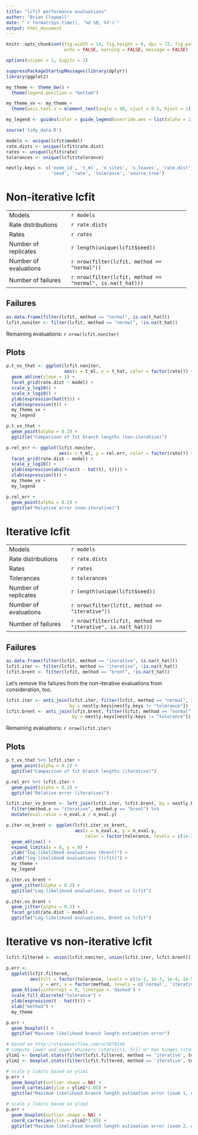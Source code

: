 ```yaml
---
title: "lcfit performance evaluations"
author: "Brian Claywell"
date: "`r format(Sys.time(), '%d %B, %Y')`"
output: html_document
---
```



```r
knitr::opts_chunk$set(fig.width = 14, fig.height = 9, dpi = 72, fig.path='figures/',
                      echo = FALSE, warning = FALSE, message = FALSE)

options(scipen = 1, digits = 2)

suppressPackageStartupMessages(library(dplyr))
library(ggplot2)

my_theme <- theme_bw() +
  theme(legend.position = "bottom")

my_theme_vx <- my_theme +
  theme(axis.text.x = element_text(angle = 90, vjust = 0.5, hjust = 1))

my_legend <- guides(color = guide_legend(override.aes = list(alpha = 1)))

source('tidy_data.R')

models <- unique(lcfit$model)
rate.dists <- unique(lcfit$rate.dist)
rates <- unique(lcfit$rate)
tolerances <- unique(lcfit$tolerance)

nestly.keys <- c('node_id', 't_ml', 'n_sites', 'n_leaves', 'rate.dist', 'model',
                 'seed', 'rate', 'tolerance', 'source_tree')
```

# Non-iterative lcfit


---------------------   ---------------------------------------------
Models                  `r models`

Rate distributions      `r rate.dists`

Rates                   `r rates`

Number of replicates    `r length(unique(lcfit$seed))`

Number of evaluations   `r nrow(filter(lcfit, method == "normal"))`

Number of failures      `r nrow(filter(lcfit, method == "normal", is.na(t_hat)))`
---------------------   ---------------------------------------------


## Failures


```r
as.data.frame(filter(lcfit, method == "normal", is.na(t_hat)))
lcfit.noniter <- filter(lcfit, method == "normal", !is.na(t_hat))
```

Remaining evaluations: `r nrow(lcfit.noniter)`


## Plots


```r

p.t_vs_that <- ggplot(lcfit.noniter,
                      aes(x = t_ml, y = t_hat, color = factor(rate))) +
  geom_abline(slope = 1) +
  facet_grid(rate.dist ~ model) +
  scale_y_log10() +
  scale_x_log10() +
  ylab(expression(hat(t))) +
  xlab(expression(t)) +
  my_theme_vx +
  my_legend

p.t_vs_that +
  geom_point(alpha = 0.2) +
  ggtitle("Comparison of fit branch lengths (non-iterative)")

```

```r
p.rel_err <- ggplot(lcfit.noniter,
                    aes(x = t_ml, y = rel.err, color = factor(rate))) +
  facet_grid(rate.dist ~ model) +
  scale_y_log10() +
  ylab(expression(abs(frac(t - hat(t), t)))) +
  xlab(expression(t)) +
  my_theme_vx +
  my_legend

p.rel_err +
  geom_point(alpha = 0.2) +
  ggtitle("Relative error (non-iterative)")

```


# Iterative lcfit


---------------------   ---------------------------------------------
Models                  `r models`

Rate distributions      `r rate.dists`

Rates                   `r rates`

Tolerances              `r tolerances`

Number of replicates    `r length(unique(lcfit$seed))`

Number of evaluations   `r nrow(filter(lcfit, method == "iterative"))`

Number of failures      `r nrow(filter(lcfit, method == "iterative", is.na(t_hat)))`
---------------------   ---------------------------------------------


## Failures


```r

as.data.frame(filter(lcfit, method == "iterative", is.na(t_hat)))
lcfit.iter <- filter(lcfit, method == "iterative", !is.na(t_hat))
lcfit.brent <- filter(lcfit, method == "brent", !is.na(t_hat))
```


Let's remove the failures from the non-iterative evaluations from consideration, too.


```r
lcfit.iter <- anti_join(lcfit.iter, filter(lcfit, method == "normal", is.na(t_hat)),
                        by = nestly.keys[nestly.keys != "tolerance"])
lcfit.brent <- anti_join(lcfit.brent, filter(lcfit, method == "normal", is.na(t_hat)),
                         by = nestly.keys[nestly.keys != "tolerance"])
```

Remaining evaluations: `r nrow(lcfit.iter)`


## Plots


```r

p.t_vs_that %+% lcfit.iter +
  geom_point(alpha = 0.2) +
  ggtitle("Comparison of fit branch lengths (iterative)")
```

```r
p.rel_err %+% lcfit.iter +
  geom_point(alpha = 0.2) +
  ggtitle("Relative error (iterative)")
```

```r
lcfit.iter_vs_brent <- left_join(lcfit.iter, lcfit.brent, by = nestly.keys) %>%
  filter(method.x == "iterative", method.y == "brent") %>%
  mutate(eval.ratio = n_eval.x / n_eval.y)
```

```r
p.iter.vs_brent <- ggplot(lcfit.iter_vs_brent,
                          aes(x = n_eval.x, y = n_eval.y,
                              color = factor(tolerance, levels = c(1e-2, 1e-3, 1e-4, 1e-5, 1e-6)))) +
  geom_abline() +
  expand_limits(x = 0, y = 0) +
  ylab("log-likelihood evaluations (Brent)") +
  xlab("log-likelihood evaluations (lcfit)") +
  my_theme +
  my_legend

p.iter.vs_brent +
  geom_jitter(alpha = 0.2) +
  ggtitle("Log-likelihood evaluations, Brent vs lcfit")
```

```r
p.iter.vs_brent +
  geom_jitter(alpha = 0.2) +
  facet_grid(rate.dist ~ model) +
  ggtitle("Log-likelihood evaluations, Brent vs lcfit")
```


# Iterative vs non-iterative lcfit

```r

lcfit.filtered <- union(lcfit.noniter, union(lcfit.iter, lcfit.brent))

p.err <-
  ggplot(lcfit.filtered,
         aes(fill = factor(tolerance, levels = c(1e-2, 1e-3, 1e-4, 1e-5, 1e-6)),
             y = err, x = factor(method, levels = c('normal', 'iterative', 'brent')))) +
  geom_hline(yintercept = 0, linetype = 'dashed') +
  scale_fill_discrete("tolerance") +
  ylab(expression(t - hat(t))) +
  xlab("method") +
  my_theme

p.err +
  geom_boxplot() +
  ggtitle("Maximum likelihood branch length estimation error")

# based on http://stackoverflow.com/a/5678146
# compute lower and upper whiskers (stats[c(1, 5)]) or box hinges (stats[c(2, 4]))
ylim1 <- boxplot.stats(filter(lcfit.filtered, method == 'iterative', tolerance == 0.01)$err)$stats[c(1, 5)]
ylim2 <- boxplot.stats(filter(lcfit.filtered, method == 'iterative', tolerance == 0.001)$err)$stats[c(1, 5)]

# scale y limits based on ylim1
p.err +
  geom_boxplot(outlier.shape = NA) +
  coord_cartesian(ylim = ylim1*1.05) +
  ggtitle("Maximum likelihood branch length estimation error (zoom 1, outliers suppressed)")

# scale y limits based on ylim2
p.err +
  geom_boxplot(outlier.shape = NA) +
  coord_cartesian(ylim = ylim2*1.05) +
  ggtitle("Maximum likelihood branch length estimation error (zoom 2, outliers suppressed)")
```
